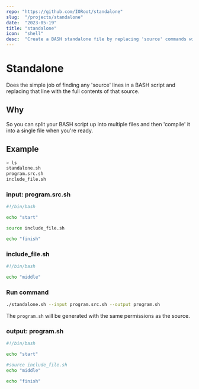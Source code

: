 ```yaml
---
repo: "https://github.com/IORoot/standalone"
slug:  "/projects/standalone"
date:  "2023-05-19"
title: "standalone"
icon:  "shell"
desc:  "Create a BASH standalone file by replacing 'source' commands with their file contents"
---
```



# Standalone

Does the simple job of finding any 'source' lines in a BASH script and replacing that line with the full contents of that source.

## Why

So you can split your BASH script up into multiple files and then 'compile' it into a single file when you're ready.

## Example

```bash
> ls
standalone.sh
program.src.sh
include_file.sh
```

### input: program.src.sh
```bash
#!/bin/bash

echo "start"

source include_file.sh

echo "finish"
```

### include_file.sh
```bash
#!/bin/bash

echo "middle"
```

### Run command

```bash
./standalone.sh --input program.src.sh --output program.sh
```

The `program.sh` will be generated with the same permissions as the source.

### output: program.sh

```bash
#!/bin/bash

echo "start"

#source include_file.sh
echo "middle"

echo "finish"
```

